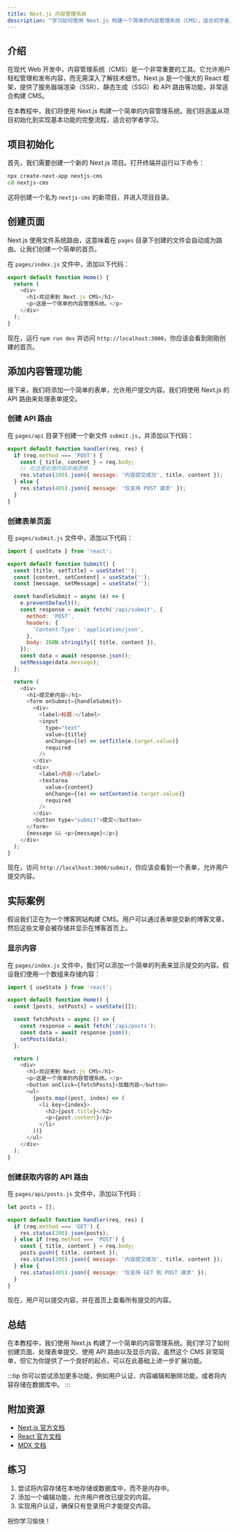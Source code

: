 ```yaml
---
title: Next.js 内容管理系统
description: "学习如何使用 Next.js 构建一个简单的内容管理系统（CMS），适合初学者入门。"
---
```


## 介绍

在现代 Web 开发中，内容管理系统（CMS）是一个非常重要的工具。它允许用户轻松管理和发布内容，而无需深入了解技术细节。Next.js 是一个强大的 React 框架，提供了服务器端渲染（SSR）、静态生成（SSG）和 API 路由等功能，非常适合构建 CMS。

在本教程中，我们将使用 Next.js 构建一个简单的内容管理系统。我们将涵盖从项目初始化到实现基本功能的完整流程，适合初学者学习。

## 项目初始化

首先，我们需要创建一个新的 Next.js 项目。打开终端并运行以下命令：

```bash
npx create-next-app nextjs-cms
cd nextjs-cms
```

这将创建一个名为 `nextjs-cms` 的新项目，并进入项目目录。

## 创建页面

Next.js 使用文件系统路由，这意味着在 `pages` 目录下创建的文件会自动成为路由。让我们创建一个简单的首页。

在 `pages/index.js` 文件中，添加以下代码：

```javascript
export default function Home() {
  return (
    <div>
      <h1>欢迎来到 Next.js CMS</h1>
      <p>这是一个简单的内容管理系统。</p>
    </div>
  );
}
```

现在，运行 `npm run dev` 并访问 `http://localhost:3000`，你应该会看到刚刚创建的首页。

## 添加内容管理功能

接下来，我们将添加一个简单的表单，允许用户提交内容。我们将使用 Next.js 的 API 路由来处理表单提交。

### 创建 API 路由

在 `pages/api` 目录下创建一个新文件 `submit.js`，并添加以下代码：

```javascript
export default function handler(req, res) {
  if (req.method === 'POST') {
    const { title, content } = req.body;
    // 在这里处理内容存储逻辑
    res.status(200).json({ message: '内容提交成功', title, content });
  } else {
    res.status(405).json({ message: '仅支持 POST 请求' });
  }
}
```

### 创建表单页面

在 `pages/submit.js` 文件中，添加以下代码：

```javascript
import { useState } from 'react';

export default function Submit() {
  const [title, setTitle] = useState('');
  const [content, setContent] = useState('');
  const [message, setMessage] = useState('');

  const handleSubmit = async (e) => {
    e.preventDefault();
    const response = await fetch('/api/submit', {
      method: 'POST',
      headers: {
        'Content-Type': 'application/json',
      },
      body: JSON.stringify({ title, content }),
    });
    const data = await response.json();
    setMessage(data.message);
  };

  return (
    <div>
      <h1>提交新内容</h1>
      <form onSubmit={handleSubmit}>
        <div>
          <label>标题:</label>
          <input
            type="text"
            value={title}
            onChange={(e) => setTitle(e.target.value)}
            required
          />
        </div>
        <div>
          <label>内容:</label>
          <textarea
            value={content}
            onChange={(e) => setContent(e.target.value)}
            required
          />
        </div>
        <button type="submit">提交</button>
      </form>
      {message && <p>{message}</p>}
    </div>
  );
}
```

现在，访问 `http://localhost:3000/submit`，你应该会看到一个表单，允许用户提交内容。

## 实际案例

假设我们正在为一个博客网站构建 CMS。用户可以通过表单提交新的博客文章，然后这些文章会被存储并显示在博客首页上。

### 显示内容

在 `pages/index.js` 文件中，我们可以添加一个简单的列表来显示提交的内容。假设我们使用一个数组来存储内容：

```javascript
import { useState } from 'react';

export default function Home() {
  const [posts, setPosts] = useState([]);

  const fetchPosts = async () => {
    const response = await fetch('/api/posts');
    const data = await response.json();
    setPosts(data);
  };

  return (
    <div>
      <h1>欢迎来到 Next.js CMS</h1>
      <p>这是一个简单的内容管理系统。</p>
      <button onClick={fetchPosts}>加载内容</button>
      <ul>
        {posts.map((post, index) => (
          <li key={index}>
            <h2>{post.title}</h2>
            <p>{post.content}</p>
          </li>
        ))}
      </ul>
    </div>
  );
}
```

### 创建获取内容的 API 路由

在 `pages/api/posts.js` 文件中，添加以下代码：

```javascript
let posts = [];

export default function handler(req, res) {
  if (req.method === 'GET') {
    res.status(200).json(posts);
  } else if (req.method === 'POST') {
    const { title, content } = req.body;
    posts.push({ title, content });
    res.status(200).json({ message: '内容提交成功', title, content });
  } else {
    res.status(405).json({ message: '仅支持 GET 和 POST 请求' });
  }
}
```

现在，用户可以提交内容，并在首页上查看所有提交的内容。

## 总结

在本教程中，我们使用 Next.js 构建了一个简单的内容管理系统。我们学习了如何创建页面、处理表单提交、使用 API 路由以及显示内容。虽然这个 CMS 非常简单，但它为你提供了一个良好的起点，可以在此基础上进一步扩展功能。

:::tip
你可以尝试添加更多功能，例如用户认证、内容编辑和删除功能，或者将内容存储在数据库中。
:::

## 附加资源

- [Next.js 官方文档](https://nextjs.org/docs)
- [React 官方文档](https://reactjs.org/docs/getting-started.html)
- [MDX 文档](https://mdxjs.com/)

## 练习

1. 尝试将内容存储在本地存储或数据库中，而不是内存中。
2. 添加一个编辑功能，允许用户修改已提交的内容。
3. 实现用户认证，确保只有登录用户才能提交内容。

祝你学习愉快！